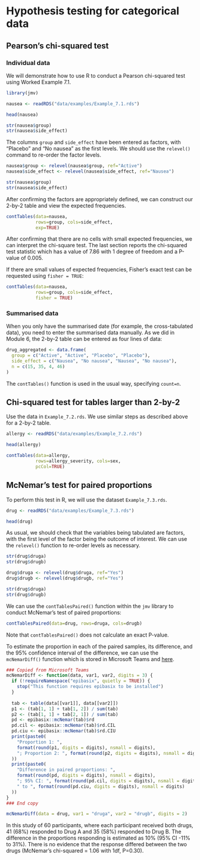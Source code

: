 # Hypothesis testing for categorical data

## Pearson’s chi-squared test

### Individual data

We will demonstrate how to use R to conduct a Pearson chi-squared test using Worked Example 7.1.

```r
library(jmv)

nausea <- readRDS("data/examples/Example_7.1.rds")

head(nausea)

str(nausea$group)
str(nausea$side_effect)
```

The columns `group` and `side_effect` have been entered as factors, with "Placebo" and "No nausea" as the first levels. We should use the `relevel()` command to re-order the factor levels.

```r
nausea$group <- relevel(nausea$group, ref="Active")
nausea$side_effect <- relevel(nausea$side_effect, ref="Nausea")

str(nausea$group)
str(nausea$side_effect)
```

After confirming the factors are appropriately defined, we can construct our 2-by-2 table and view the expected frequencies.

```r
contTables(data=nausea,
           rows=group, cols=side_effect,
           exp=TRUE)
```

After confirming that there are no cells with small expected frequencies, we can interpret the chi-square test. The last section reports the chi-squared test statistic which has a value of 7.86 with 1 degree of freedom and a P-value of 0.005.

If there are small values of expected frequencies, Fisher's exact test can be requested using `fisher = TRUE`:

```r
contTables(data=nausea,
           rows=group, cols=side_effect,
           fisher = TRUE)
```

### Summarised data
When you only have the summarised date (for example, the cross-tabulated data), you need to enter the summarised data manually. As we did in Module 6, the 2-by-2 table can be entered as four lines of data:

```r
drug_aggregated <- data.frame(
  group = c("Active", "Active", "Placebo", "Placebo"),
  side_effect = c("Nausea", "No nausea", "Nausea", "No nausea"),
  n = c(15, 35, 4, 46)
)
```

The `contTables()` function is used in the usual way, specifying `count=n`.

## Chi-squared test for tables larger than 2-by-2
Use the data in `Example_7.2.rds`. We use similar steps as described above for a 2-by-2 table.

```r
allergy <- readRDS("data/examples/Example_7.2.rds")

head(allergy)
```

```r
contTables(data=allergy, 
           rows=allergy_severity, cols=sex, 
           pcCol=TRUE)
```


## McNemar’s test for paired proportions

To perform this test in R, we will use the dataset `Example_7.3.rds`. 

```r
drug <- readRDS("data/examples/Example_7.3.rds")

head(drug)
```

As usual, we should check that the variables being tabulated are factors, with the first level of the factor being the outcome of interest. We can use the `relevel()` function to re-order levels as necessary.

```r
str(drug$druga)
str(drug$drugb)

drug$druga <- relevel(drug$druga, ref="Yes")
drug$drugb <- relevel(drug$drugb, ref="Yes")

str(drug$druga)
str(drug$drugb)
```

We can use the `contTablesPaired()` function within the `jmv` library to conduct McNemar's test of paired proportions:

```r
contTablesPaired(data=drug, rows=druga, cols=drugb)
```

Note that `contTablesPaired()` does not calculate an exact P-value.

To estimate the proportion in each of the paired samples, its difference, and the 95% confidence interval of the difference, we can use the `mcNemarDiff()` function which is stored in Microsoft Teams and [here](https://gist.githubusercontent.com/timothydobbins/525d25271b04b2ea72aae70c4aac8b01/raw/6b69f5b229d50daeac4c2f4cf4331e88b0c65717/mcNemarDiff.R).

```r

### Copied from Microsoft Teams
mcNemarDiff <- function(data, var1, var2, digits = 3) {
  if (!requireNamespace("epibasix", quietly = TRUE)) {
    stop("This function requires epibasix to be installed")
  }
  
  tab <- table(data[[var1]], data[[var2]])
  p1 <- (tab[1, 1] + tab[1, 2]) / sum(tab)
  p2 <- (tab[1, 1] + tab[2, 1]) / sum(tab)
  pd <- epibasix::mcNemar(tab)$rd
  pd.cil <- epibasix::mcNemar(tab)$rd.CIL
  pd.ciu <- epibasix::mcNemar(tab)$rd.CIU
  print(paste0(
    "Proportion 1: ",
    format(round(p1, digits = digits), nsmall = digits),
    "; Proportion 2: ", format(round(p2, digits = digits), nsmall = digits)
  ))
  print(paste0(
    "Difference in paired proportions: ",
    format(round(pd, digits = digits), nsmall = digits),
    "; 95% CI: ", format(round(pd.cil, digits = digits), nsmall = digits),
    " to ", format(round(pd.ciu, digits = digits), nsmall = digits)
  ))
}
### End copy

mcNemarDiff(data = drug, var1 = "druga", var2 = "drugb", digits = 2)
```

In this study of 60 participants, where each participant received both drugs, 41 (68%) responded to Drug A and 35 (58%) responded to Drug B. The difference in the proportions responding is estimated as 10% (95% CI -11% to 31%). There is no evidence that the response differed between the two drugs (McNemar’s chi-squared = 1.06 with 1df, P=0.30).